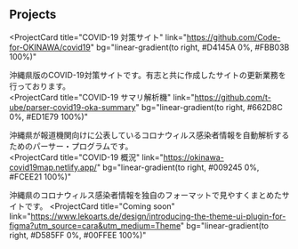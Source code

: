 ## Projects

<ProjectCard
  title="COVID-19 対策サイト"
  link="https://github.com/Code-for-OKINAWA/covid19"
  bg="linear-gradient(to right, #D4145A 0%, #FBB03B 100%)"
>
  沖縄県版のCOVID-19対策サイトです。有志と共に作成したサイトの更新業務を行っております。  
</ProjectCard>
<ProjectCard
  title="COVID-19 サマリ解析機"
  link="https://github.com/t-ube/parser-covid19-oka-summary"
  bg="linear-gradient(to right, #662D8C 0%, #ED1E79 100%)"
>
  沖縄県が報道機関向けに公表しているコロナウィルス感染者情報を自動解析するためのパーサー・プログラムです。  
</ProjectCard>
<ProjectCard
  title="COVID-19 概況"
  link="https://okinawa-covid19map.netlify.app/"
  bg="linear-gradient(to right, #009245 0%, #FCEE21 100%)"
>
  沖縄県のコロナウィルス感染者情報を独自のフォーマットで見やすくまとめたサイトです。
</ProjectCard>
<ProjectCard
  title="Coming soon"
  link="https://www.lekoarts.de/design/introducing-the-theme-ui-plugin-for-figma?utm_source=cara&utm_medium=Theme"
  bg="linear-gradient(to right, #D585FF 0%, #00FFEE 100%)"
>
</ProjectCard>
